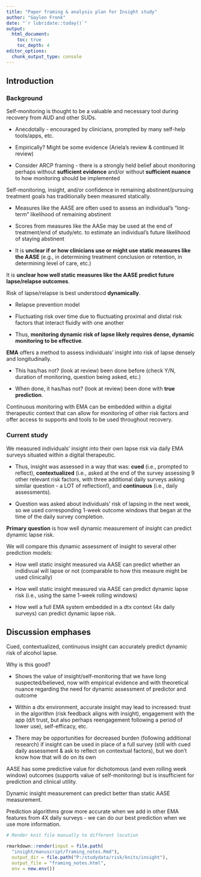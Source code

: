 ```yaml
---
title: "Paper framing & analysis plan for Insight study"
author: "Gaylen Fronk"
date: "`r lubridate::today()`"
output: 
  html_document:
    toc: true 
    toc_depth: 4
editor_options: 
  chunk_output_type: console
---
```


## Introduction

### Background

Self-monitoring is thought to be a valuable and necessary tool during recovery from AUD and other SUDs.

-   Anecdotally - encouraged by clinicians, prompted by many self-help tools/apps, etc.

-   Empirically? Might be some evidence (Ariela's review & continued lit review)

-   Consider ARCP framing - there is a strongly held belief about monitoring perhaps without **sufficient evidence** and/or without **sufficient nuance** to how monitoring should be implemented

Self-monitoring, insight, and/or confidence in remaining abstinent/pursuing treatment goals has traditionally been measured statically.

-   Measures like the AASE are often used to assess an individual's "long-term" likelihood of remaining abstinent

-   Scores from measures like the AASe may be used at the end of treatment/end of study/etc. to estimate an individual's future likelihood of staying abstinent

-   It is **unclear if or how clinicians use or might use static measures like the AASE** (e.g., in determining treatment conclusion or retention, in determining level of care, etc.)

It is **unclear how well static measures like the AASE predict future lapse/relapse outcomes**.

Risk of lapse/relapse is best understood **dynamically**.

-   Relapse prevention model

-   Fluctuating risk over time due to fluctuating proximal and distal risk factors that interact fluidly with one another

-   Thus, **monitoring dynamic risk of lapse likely requires dense, dynamic monitoring to be effective**.

**EMA** offers a method to assess individuals' insight into risk of lapse densely and longitudinally.

-   This has/has not? (look at review) been done before (check Y/N, duration of monitoring, question being asked, etc.)

-   When done, it has/has not? (look at review) been done with **true prediction**.

Continuous monitoring with EMA can be embedded within a digital therapeutic context that can allow for monitoring of other risk factors and offer access to supports and tools to be used throughout recovery.

### Current study

We measured individuals' insight into their own lapse risk via daily EMA surveys situated within a digital therapeutic.

-   Thus, insight was assessed in a way that was: **cued** (i.e., prompted to reflect), **contextualized** (i.e., asked at the end of the survey assessing 9 other relevant risk factors, with three additional daily surveys asking similar question - a LOT of reflection!), and **continuous** (i.e., daily assessments).

-   Question was asked about individuals' risk of lapsing in the next week, so we used corresponding 1-week outcome windows that began at the time of the daily survey completion.

**Primary question** is how well dynamic measurement of insight can predict dynamic lapse risk.

We will compare this dynamic assessment of insight to several other prediction models:

-   How well static insight measured via AASE can predict whether an indidivual will lapse or not (comparable to how this measure might be used clinically)

-   How well static insight measured via AASE can predict dynamic lapse risk (i.e., using the same 1-week rolling windows)

-   How well a full EMA system embedded in a dtx context (4x daily surveys) can predict dynamic lapse risk.

## Discussion emphases

Cued, contextualized, continuous insight can accurately predict dynamic risk of alcohol lapse.

Why is this good?

-   Shows the value of insight/self-monitoring that we have long suspected/believed, now with empirical evidence and with theoretical nuance regarding the need for dynamic assessment of predictor and outcome

-   Within a dtx environment, accurate insight may lead to increased: trust in the algorithm (risk feedback aligns with insight), engagement with the app (d/t trust, but also perhaps reengagement following a period of lower use), self-efficacy, etc.

-   There may be opportunities for decreased burden (following additional research) if insight can be used in place of a full survey (still with cued daily assessment & ask to reflect on contextual factors), but we don't know how that will do on its own

AASE has some predictive value for dichotomous (and even rolling week window) outcomes (supports value of self-monitoring) but is insufficient for prediction and clinical utility.

Dynamic insight measurement can predict better than static AASE measurement.

Prediction algorithms grow more accurate when we add in other EMA features from 4X daily surveys - we can do our best prediction when we use more information. 

```r
# Render knit file manually to different location

rmarkdown::render(input = file.path(
  "insight/manuscript/framing_notes.Rmd"),
  output_dir = file.path("P:/studydata/risk/knits/insight"),
  output_file = "framing_notes.html",
  env = new.env())
```